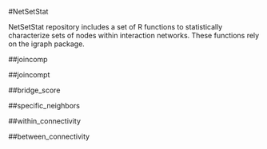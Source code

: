 #NetSetStat

NetSetStat repository includes a set of R functions to statistically characterize sets of nodes within interaction networks. These functions rely on the igraph package.

##joincomp

##joincompt

##bridge_score

##specific_neighbors

##within_connectivity

##between_connectivity